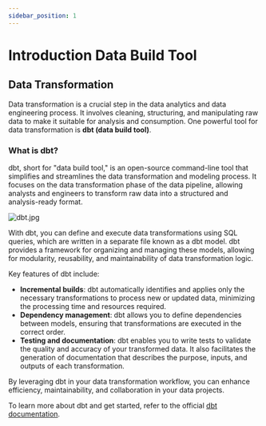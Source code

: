 ```yaml
---
sidebar_position: 1
---
```


# Introduction Data Build Tool 

## Data Transformation

Data transformation is a crucial step in the data analytics and data engineering process. It involves cleaning, structuring, and manipulating raw data to make it suitable for analysis and consumption. One powerful tool for data transformation is **dbt (data build tool)**.

### What is dbt?

dbt, short for "data build tool," is an open-source command-line tool that simplifies and streamlines the data transformation and modeling process. It focuses on the data transformation phase of the data pipeline, allowing analysts and engineers to transform raw data into a structured and analysis-ready format.

![dbt.jpg](./assets/dbt.jpg)

With dbt, you can define and execute data transformations using SQL queries, which are written in a separate file known as a dbt model. dbt provides a framework for organizing and managing these models, allowing for modularity, reusability, and maintainability of data transformation logic.

Key features of dbt include:

- **Incremental builds**: dbt automatically identifies and applies only the necessary transformations to process new or updated data, minimizing the processing time and resources required.
- **Dependency management**: dbt allows you to define dependencies between models, ensuring that transformations are executed in the correct order.
- **Testing and documentation**: dbt enables you to write tests to validate the quality and accuracy of your transformed data. It also facilitates the generation of documentation that describes the purpose, inputs, and outputs of each transformation.

By leveraging dbt in your data transformation workflow, you can enhance efficiency, maintainability, and collaboration in your data projects.

To learn more about dbt and get started, 
refer to the official [dbt documentation](https://docs.getdbt.com/).
